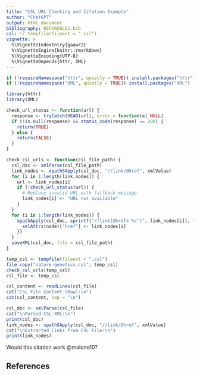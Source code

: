 ```yaml
---
title: "CSL URL Checking and Citation Example"
author: "ChatGPT"
output: html_document
bibliography: REFERENCES.bib
csl: !r tempfile(fileext = ".csl")
vignette: >
  %\VignetteIndexEntry{gaawr2}
  %\VignetteEngine{knitr::rmarkdown}
  %\VignetteEncoding{UTF-8}
  %\VignetteDepends{httr, XML}
---
```


```r
if (!requireNamespace("httr", quietly = TRUE)) install.packages("httr")
if (!requireNamespace("XML", quietly = TRUE)) install.packages("XML")

library(httr)
library(XML)

check_url_status <- function(url) {
  response <- tryCatch(HEAD(url), error = function(e) NULL)
  if (!is.null(response) && status_code(response) == 200) {
    return(TRUE)
  } else {
    return(FALSE)
  }
}

check_csl_urls <- function(csl_file_path) {
  csl_doc <- xmlParse(csl_file_path)
  link_nodes <- xpathSApply(csl_doc, "//link/@href", xmlValue)
  for (i in 1:length(link_nodes)) {
    url <- link_nodes[i]
    if (!check_url_status(url)) {
      # Replace invalid URL with fallback message
      link_nodes[i] <- "URL not available"
    }
  }
  for (i in 1:length(link_nodes)) {
    xpathApply(csl_doc, sprintf("//link[@href='%s']", link_nodes[i]), function(node) {
      xmlAttrs(node)["href"] <- link_nodes[i]
    })
  }
  saveXML(csl_doc, file = csl_file_path)
}

temp_csl <- tempfile(fileext = ".csl")
file.copy("nature-genetics.csl", temp_csl)
check_csl_urls(temp_csl)
csl_file <- temp_csl

csl_content <- readLines(csl_file)
cat("CSL File Content (Raw):\n")
cat(csl_content, sep = "\n")

csl_doc <- xmlParse(csl_file)
cat("\nParsed CSL XML:\n")
print(csl_doc)
link_nodes <- xpathSApply(csl_doc, "//link/@href", xmlValue)
cat("\nExtracted Links from CSL File:\n")
print(link_nodes)
```

Would this citation work @malone10?

## References
